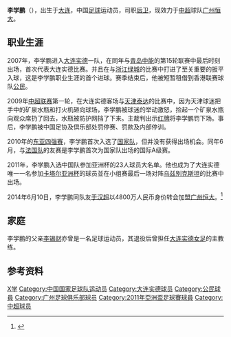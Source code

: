 
{{Expand|time=2014-06-10T12:48:18+00:00}}
{{Football player infobox
| playername = 李学鹏
| image =
| fullname = 李学鹏
| height = {{height|m=1.84}}
| nickname = 
| dateofbirth = {{Birth date and age|year=1988|month=9|day=18}}
| cityofbirth = [[大连|大连]]
| countryofbirth = {{CHN}}
| currentclub = [[广州恒大|广州恒大]]
| clubnumber = 35
| position = [[后卫|后卫]]
| youthyears =
| youthclubs =
| years = 2007-2012<br>2007-2008<br>2013-2014<br>2014-
| clubs = [[大连实德|大连实德]]<br>→ [[公民足球队|公民]]（租借）<br>[[大连阿尔滨|大连阿尔滨]]<br>[[广州恒大|广州恒大]]
| caps(goals) = 97 (3)<br>{{0}}1 (0)<br>34 (1)<br>66 (0)
| nationalyears = 2010-
| nationalteam = {{fb|CHN}}
| nationalcaps(goals) = 30 (0)
| pcupdate = 2018年9月2日
| ntupdate = 2018年9月10日
}}

'''李学鹏'''（{{bd|1988年|9月18日|catIdx=Z}}），出生于[[大连|大连]]，中国[[足球|足球]]运动员，司职[[后卫|后卫]]，现效力于[[中超|中超]]球队[[广州恒大足球俱乐部|广州恒大]]。

==职业生涯==
2007年，李学鹏进入[[大连实德|大连实德]]一队，在同年与[[青岛中能|青岛中能]]的第15轮联赛中最后时刻出场，首次代表大连实德比赛。并且在与[[浙江绿城|浙江绿城]]的比赛中打进了至关重要的扳平入球，这是李学鹏职业生涯的首个进球。赛季结束后，他被短暂租借到香港联赛球队[[公民足球队|公民]]。

2009年[[中超联赛|中超联赛]]第一轮，在大连实德客场与[[天津泰达|天津泰达]]的比赛中，因为天津球迷把手中的矿泉水瓶和打火机砸向球场，李学鹏被球迷的举动激怒，捡起一个矿泉水瓶向观众席扔了回去，水瓶被防护网挡了下来。主裁判出示[[红牌|红牌]]将李学鹏罚下场。事后，李学鹏被中国足协及倶乐部处罚停赛、罚款及内部停训。

2010年的[[东亚足球锦标赛|东亚四强赛]]，李学鹏首次入选了[[中国国家足球队|国家队]]，但并没有获得出场机会。同年6月，与[[法国国家足球队|法国队]]的友赛是李学鹏首次为国家队出场的国际A级赛。

2011年，李学鹏入选中国队参加亚洲杯的23人球员大名单。他也成为了大连实德唯一一名参加[[2011年亚洲杯足球赛|卡塔尔亚洲杯]]的球员並在小组赛最后一场对阵[[乌兹别克斯坦国家足球队|乌兹别克斯坦]]的比赛中出场。 

2014年6月10日，李学鹏同队友[[于汉超|于汉超]]以4800万人民币身价转会加盟[[广州恒大足球俱乐部|广州恒大]]。<ref>{{cite web|url=http://www.gzevergrandefc.com/news.aspx?ftid=9778|title=于汉超、李学鹏正式加盟广州恒大|publisher=广州恒大足球俱乐部官方网站|access-date=2014-06-11|archive-date=2014-06-14|archive-url=https://web.archive.org/web/20140614170651/http://gzevergrandefc.com/news.aspx?ftid=9778|dead-url=no}}</ref>

==家庭==
李学鹏的父亲[[李锡财|李锡财]]亦曾是一名足球运动员，其退役后曾担任[[大连实德女子足球俱乐部|大连实德女足]]的主教练。

== 参考资料 ==
{{reflist}}

{{2009年大连实德名单}}
{{2010年中超分类名单大连}}
{{2011年中超分类名单大连}}
{{2012年中超分类名单大连实德}}
{{2013年中超分类名单大连阿尔滨}}
{{2014年中超分类名单大连}}
{{2014年中超分类名单广州恒大}}
{{2015年中超分类名单广州恒大}}
{{2016年中超分类名单广州恒大}}
{{2017年中超分类名单广州恒大}}
{{2018年中超分类名单广州恒大}}
{{2019年中超分类名单广州恒大}}
{{2020年中超分类名单广州恒大}}
{{2021年中超分类名单广州队}}
{{2011年亞洲杯足球賽中國參賽名單}}

{{DEFAULTSORT:Li Xuepeng}}

[[Category:李姓|X学]]
[[Category:中国国家足球队运动员|Category:中国国家足球队运动员]]
[[Category:大连实德球员|Category:大连实德球员]]
[[Category:公民球員|Category:公民球員]]
[[Category:广州足球俱乐部球员|Category:广州足球俱乐部球员]]
[[Category:2011年亞洲盃足球賽球員|Category:2011年亞洲盃足球賽球員]]
[[Category:中超球员|Category:中超球员]]